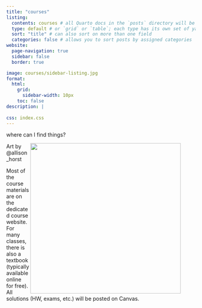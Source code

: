```yaml
---
title: "courses"
listing: 
  contents: courses # all Quarto docs in the `posts` directory will be included on your listing page
  type: default # or `grid` or `table`; each type has its own set of yaml options to include
  sort: "title" # can also sort on more than one field
  categories: false # allows you to sort posts by assigned categories 
website:
  page-navigation: true
  sidebar: false
  border: true

image: courses/sidebar-listing.jpg
format:
  html: 
    grid: 
      sidebar-width: 10px
    toc: false
description: |
  
css: index.css
---
```



::: h1
where can I find things?
:::


<figure>
<img src="courses/sidebar-listing.jpg" align="right" width="400">
</figure>
<figcaption>Art by @allison_horst</figcaption>
Most of the course materials are on the dedicated course website. For many classes, there is also a textbook (typically available online for free). All solutions (HW, exams, etc.) will be posted on Canvas.



```{=html}
<style>

#hero-banner {
  padding-top: 35px;
  background-color: #FAF9F0;
}
</style>
```

<br>
<br>
<br>

